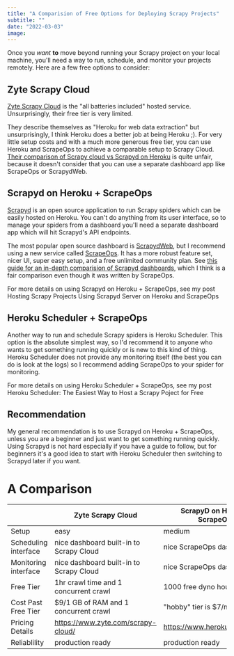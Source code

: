 ```yaml
---
title: "A Comparision of Free Options for Deploying Scrapy Projects"
subtitle: ""
date: "2022-03-03"
image:
---
```


Once you *want* **to** move beyond running your Scrapy project on your local machine, you'll need a way to run, schedule, and monitor your projects remotely. Here are a few free options to consider:

## Zyte Scrapy Cloud

[Zyte Scrapy Cloud](https://www.zyte.com/scrapy-cloud/) is the "all batteries included" hosted service. Unsurprisingly, their free tier is very limited.

They describe themselves as "Heroku for web data extraction" but unsurprisingly, I think Heroku does a better job at being Heroku ;). For very little setup costs and with a much more generous free tier, you can use Heroku and ScrapeOps to achieve a comparable setup to Scrapy Cloud. [Their comparison of Scrapy cloud vs Scrapyd on Heroku](https://support.zyte.com/support/solutions/articles/22000216178-scrapy-cloud-vs-scrapyd-using-heroku-) is quite unfair, because it doesn't consider that you can use a separate dashboard app like ScrapeOps or ScrapydWeb.

## Scrapyd on Heroku + ScrapeOps

[Scrapyd](https://scrapyd.readthedocs.io/en/stable/) is an open source application to run Scrapy spiders which can be easily hosted on Heroku. You can't do anything from its user interface, so to manage your spiders from a dashboard you'll need a separate dashboard app which will hit Scrapyd's API endpoints. 

The most popular open source dashboard is [ScrapydWeb](https://github.com/my8100/scrapydweb), but I recommend using a new service called [ScrapeOps](https://scrapeops.io/). It has a more robust feature set, nicer UI, super easy setup, and a free unlimited community plan. See [this guide for an in-depth comparision of Scrapyd dashboards](https://scrapeops.io/python-scrapy-playbook/best-scrapyd-dashboards-ui/), which I think is a fair comparison even though it was written by ScrapeOps.

For more details on using Scrapyd on Heroku + ScrapeOps, see my post <Link to="/digital-garden/scrapyd-on-heroku-and-scrapeops">Hosting Scrapy Projects Using Scrapyd Server on Heroku and ScrapeOps</Link>

## Heroku Scheduler + ScrapeOps

Another way to run and schedule Scrapy spiders is Heroku Scheduler. This option is the absolute simplest way, so I'd recommend it to anyone who wants to get something running quickly or is new to this kind of thing. Heroku Scheduler does not provide any monitoring itself (the best you can do is look at the logs) so I recommend adding ScrapeOps to your spider for monitoring. 

For more details on using Heroku Scheduler + ScrapeOps, see my post <Link to="/digital-garden/scrapy-heroku-scheduler">Heroku Scheduler: The Easiest Way to Host a Scrapy Poject for Free</Link>

## Recommendation

My general recommendation is to use Scrapyd on Heroku + ScrapeOps, unless you are a beginner and just want to get something running quickly. Using Scrapyd is not hard especially if you have a guide to follow, but for beginners it's a good idea to start with Heroku Scheduler then switching to Scrapyd later if you want.

# A Comparison

<div class="table-scroll-wrapper" markdown="block">

| | Zyte Scrapy Cloud            | ScrapyD on Heroku + ScrapeOps  | Heroku Scheduler + ScrapeOps |
---                 | ---                                   | ---                            | --- |
Setup               | easy                                  | medium                         | easy |
Scheduling interface| nice dashboard built-in to Scrapy Cloud     | nice ScrapeOps dashboard   | Heroku scheduler UI gets the job done but it's not great |
Monitoring interface| nice dashboard built-in to Scrapy Cloud    | nice ScrapeOps dashboard   | nice ScrapeOps dashboard |
Free Tier           | 1hr crawl time and 1 concurrent crawl | 1000 free dyno hours / month   | 1000 free dyno hours / month |
Cost Past Free Tier | $9/1 GB of RAM and 1 concurrent crawl | "hobby" tier is $7/month/dyno  | "hobby" tier is $7/month/dyno |
Pricing Details     | https://www.zyte.com/scrapy-cloud/    | https://www.heroku.com/pricing | https://www.heroku.com/pricing |
Reliablility        | production ready                      | production ready               | not production ready |
</div> 

